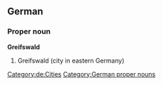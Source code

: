 {{wikipedia}}
{{wikipedia|lang=de}}
==German==
===Proper noun===
'''Greifswald'''
# Greifswald (city in eastern Germany) 
[[Category:de:Cities]]
[[Category:German proper nouns]]